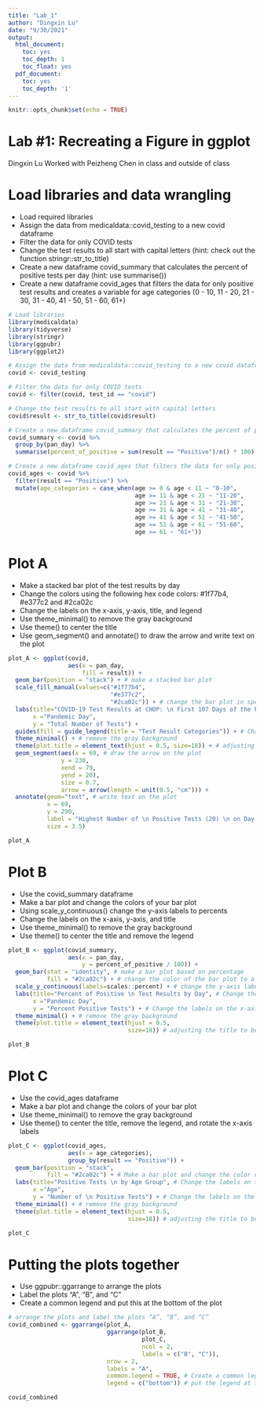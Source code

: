 ```yaml
---
title: "Lab_1"
author: "Dingxin Lu"
date: "9/30/2021"
output:
  html_document:
    toc: yes
    toc_depth: 1
    toc_float: yes
  pdf_document:
    toc: yes
    toc_depth: '1'
---
```

```r
knitr::opts_chunk$set(echo = TRUE)
```
# Lab #1: Recreating a Figure in ggplot
Dingxin Lu
Worked with Peizheng Chen in class and outside of class

# Load libraries and data wrangling
* Load required libraries
* Assign the data from medicaldata::covid_testing to a new covid dataframe
* Filter the data for only COVID tests
* Change the test results to all start with capital letters (hint: check out the function stringr::str_to_title)
* Create a new dataframe covid_summary that calculates the percent of positive tests per day (hint: use summarise())
* Create a new dataframe covid_ages that filters the data for only positive test results and creates a variable for age categories (0 - 10, 11 - 20, 21 - 30, 31 - 40, 41 - 50, 51 - 60, 61+)

```r
# Load libraries
library(medicaldata)
library(tidyverse)
library(stringr)
library(ggpubr)
library(ggplot2)
```

```r
# Assign the data from medicaldata::covid_testing to a new covid dataframe
covid <- covid_testing

# Filter the data for only COVID tests
covid <- filter(covid, test_id == "covid")

# Change the test results to all start with capital letters
covid$result <- str_to_title(covid$result)

# Create a new dataframe covid_summary that calculates the percent of positive tests per day 
covid_summary <- covid %>%
  group_by(pan_day) %>%
  summarise(percent_of_positive = sum(result == "Positive")/n() * 100)

# Create a new dataframe covid_ages that filters the data for only positive test results and creates a variable for age categories
covid_ages <- covid %>%
  filter(result == "Positive") %>%
  mutate(age_categories = case_when(age >= 0 & age < 11 ~ "0-10",
                                    age >= 11 & age < 21 ~ "11-20",
                                    age >= 21 & age < 31 ~ "21-30",
                                    age >= 31 & age < 41 ~ "31-40",
                                    age >= 41 & age < 51 ~ "41-50",
                                    age >= 51 & age < 61 ~ "51-60",
                                    age >= 61 ~ "61+"))
```

# Plot A

* Make a stacked bar plot of the test results by day
* Change the colors using the following hex code colors: #1f77b4, #e377c2 and #2ca02c
* Change the labels on the x-axis, y-axis, title, and legend
* Use theme_minimal() to remove the gray background
* Use theme() to center the title
* Use geom_segment() and annotate() to draw the arrow and write text on the plot

```r
plot_A <- ggplot(covid, 
                 aes(x = pan_day,
                     fill = result)) +
  geom_bar(position = "stack") + # make a stacked bar plot
  scale_fill_manual(values=c("#1f77b4", 
                             "#e377c2", 
                             "#2ca02c")) + # change the bar plot in specific colors
  labs(title="COVID-19 Test Results at CHOP: \n First 107 Days of the Pandemic", # Change the labels on the x-axis, y-axis and title
       x ="Pandemic Day", 
       y = "Total Number of Tests") +
  guides(fill = guide_legend(title = "Test Result Categories")) + # Change the label for legend
  theme_minimal() + # remove the gray background
  theme(plot.title = element_text(hjust = 0.5, size=18)) + # adjusting the title to be centered
  geom_segment(aes(x = 69, # draw the arrow on the plot
               y = 230, 
               xend = 79, 
               yend = 20),
               size = 0.7,
               arrow = arrow(length = unit(0.5, "cm"))) +
  annotate(geom="text", # write text on the plot
           x = 69,
           y = 290,
           label = "Highest Number of \n Positive Tests (20) \n on Day 79",
           size = 3.5)

plot_A
```

# Plot B
* Use the covid_summary dataframe
* Make a bar plot and change the colors of your bar plot
* Using scale_y_continuous() change the y-axis labels to percents
* Change the labels on the x-axis, y-axis, and title
* Use theme_minimal() to remove the gray background
* Use theme() to center the title and remove the legend

```r
plot_B <- ggplot(covid_summary, 
                 aes(x = pan_day,
                     y = percent_of_positive / 100)) +
  geom_bar(stat = "identity", # make a bar plot based on percentage 
           fill = "#2ca02c") + # change the color of the bar plot to a specific color
  scale_y_continuous(labels=scales::percent) + # change the y-axis labels to percents
  labs(title="Percent of Positive \n Test Results by Day", # Change the labels on the x-axis, y-axis and title
       x ="Pandemic Day", 
       y = "Percent Positive Tests") + # Change the labels on the x-axis, y-axis, and title
  theme_minimal() + # remove the gray background
  theme(plot.title = element_text(hjust = 0.5, 
                                  size=18)) # adjusting the title to be centered

plot_B
```
  

# Plot C
* Use the covid_ages dataframe
* Make a bar plot and change the colors of your bar plot
* Use theme_minimal() to remove the gray background
* Use theme() to center the title, remove the legend, and rotate the x-axis labels

```r
plot_C <- ggplot(covid_ages, 
                 aes(x = age_categories),
                 group_by(result == "Positive")) +
  geom_bar(position = "stack",
           fill = "#2ca02c") + # Make a bar plot and change the color of the bar plot to a specific color
  labs(title="Positive Tests \n by Age Group", # Change the labels on the x-axis, y-axis and title
       x ="Age", 
       y = "Number of \n Positive Tests") + # Change the labels on the x-axis, y-axis, and title
  theme_minimal() + # remove the gray background
  theme(plot.title = element_text(hjust = 0.5, 
                                  size=18)) # adjusting the title to be centered

plot_C
```

# Putting the plots together
* Use ggpubr::ggarrange to arrange the plots
* Label the plots “A”, “B”, and “C”
* Create a common legend and put this at the bottom of the plot

```r
# arrange the plots and label the plots “A”, “B”, and “C”
covid_combined <- ggarrange(plot_A,
                            ggarrange(plot_B, 
                                      plot_C, 
                                      ncol = 2, 
                                      labels = c("B", "C")),
                            nrow = 2,
                            labels = "A",
                            common.legend = TRUE, # Create a common legend
                            legend = c("bottom")) # put the legend at the bottom of the plot

covid_combined
```